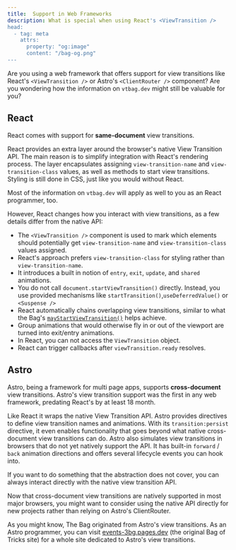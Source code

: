 ```yaml
---
title:  Support in Web Frameworks
description: What is special when using React's <ViewTransition />
head:
  - tag: meta
    attrs:
      property: "og:image"
      content: "/bag-og.png"
---
```



Are you using a web  framework that offers support for view transitions like React's `<ViewTransition />` or Astro's `<ClientRouter />` component?  Are you wondering how the information on `vtbag.dev` might still be valuable for you?

## React

React comes with support for **same-document** view transitions.

React provides an extra layer around the browser's native View Transition API. The main reason  is to simplify integration with React's rendering process. The layer encapsulates assigning `view-transition-name` and `view-transition-class` values, as well as methods to start view transitions. Styling is still done in CSS, just like you would without React.

Most of the information on `vtbag.dev` will apply as well to you as an React programmer, too.

However, React changes how you interact with view transitions,  as a few details differ from the native API:

- The `<ViewTransition />` component is used to mark which elements should potentially get `view-transition-name` and `view-transition-class` values assigned.
- React's approach prefers `view-transition-class` for styling rather than `view-transition-name`.
- It introduces a built in notion of `entry`, `exit`, `update`, and `shared` animations.
- You do not call `document.startViewTransition()` directly. Instead, you use provided mechanisms like `startTransition()`,`useDeferredValue()` or `<Suspense />`
- React automatically chains overlapping view transitions, similar to what the Bag's [`mayStartViewTransition()`](/tools/utensil-drawer/#maystartviewtransition) helps achieve.
- Group animations that would otherwise fly in or out of the viewport are turned into exit/entry animations.
- In React, you can not access the `ViewTransition` object.
- React can trigger callbacks after `viewTransition.ready` resolves.

## Astro

Astro, being a framework for multi page apps,  supports    **cross-document** view transitions. Astro's view transition support was the first in any web framework, predating React's by at least 18 month.

Like React it wraps the native View Transition API. Astro provides directives to define view transition names and animations. With its `transition:persist` directive, it even enables functionality that goes beyond what native cross-document view transitions can do. Astro also simulates view transitions in browsers that do not yet natively support the API. It has built-in `forward` / `back` animation directions  and offers several lifecycle events you can hook into.


If you want to do something that the abstraction does not cover, you can always interact directly with the native view transition API.

Now that cross-document view transitions are natively supported in most major browsers, you might want to consider using the native API directly for new projects  rather than relying on Astro's ClientRouter.

As you might know, The Bag originated from Astro's view transitions. As an Astro programmer, you can visit [events-3bg.pages.dev](https://events-3bg.pages.dev) (the original Bag of Tricks site) for a whole site dedicated to Astro's view transitions.
